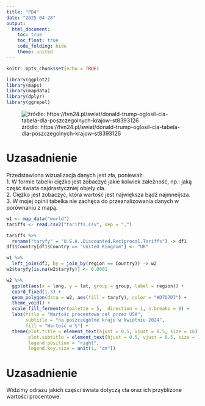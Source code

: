 ---
title: "PD4"
date: "2025-04-28"
output: 
  html_document:
    toc: true
    toc_float: true
    code_folding: hide
    theme: united
---

```{r setup, include=FALSE, message=FALSE}
knitr::opts_chunk$set(echo = TRUE)

library(ggplot2)
library(maps)
library(mapdata)
library(dplyr)
library(ggrepel)
```

![źródło: https://tvn24.pl/swiat/donald-trump-oglosil-cla-tabela-dla-poszczegolnych-krajow-st8393126](tabelka.jpg)

# Uzasadnienie 
Przedstawiona wizualizacja danych jest zła, ponieważ:  
1. W formie tabelki ciężko jest zobaczyć jakie kolwiek zależność, np.: jaką część świata najdrastyczniej objeły cła.  
2. Ciężko jest zobaczyć, która wartość jest największa bądź najmneijsza.  
3. W mojej opinii tabelka nie zachęca do przeanalizowania danych w porównaniu z mapą.  

```{r mapka, message=FALSE}
w1 <- map_data("world")
tariffs <- read.csv2("tariffs.csv", sep = ",")

tariffs %>% 
  rename("taryfy" = "U.S.A..Discounted.Reciprocal.Tariffs") -> df1
df1$Country[df1$Country == "United Kingdom"] <- "UK"

w1 %>% 
  left_join(df1, by = join_by(region == Country)) -> w2
w2$taryfy[is.na(w2$taryfy)] <- 0.0001

w2 %>% 
  ggplot(aes(x = long, y = lat, group = group, label = region)) + 
  coord_fixed(1.3) +
  geom_polygon(data = w2, aes(fill = taryfy), color = "#D7D7D7") +
  theme_void() +
  scale_fill_fermenter(palette = 5,  direction = 1, n.breaks = 8) +
  labs(title = "Wartość procentowa ceł przez USA",
       subtitle = "na poszczególne kraje w kwietniu 2024",
       fill = "Wartość w %") +
  theme(plot.title = element_text(hjust = 0.5, vjust = 0.5, size = 16),
        plot.subtitle = element_text(hjust = 0.5, vjust = 0.5, size = 12),
        legend.position = "right",
        legend.key.size = unit(1, "cm"))
```
  
# Uzasadnienie
Widzimy odrazu jakich części świata dotyczą cła oraz ich przybliżone wartości procentowe.  
